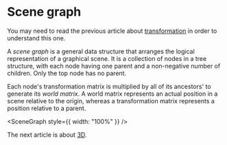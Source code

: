 # Scene graph

You may need to read the previous article about [transformation](/a/webgl/transformation) in order to understand this one.

A *scene graph* is a general data structure that arranges the logical representation of a graphical scene. It is a collection
of nodes in a tree structure, with each node having one parent and a non-negative number of children. Only the top node has no parent.

Each node's transformation matrix is multiplied by all of its ancestors' to generate its *world matrix*. A world matrix represents an
actual position in a scene relative to the origin, whereas a transformation matrix represents a position relative to a parent.


<SceneGraph style={{ width: "100%" }} />

The next article is about [3D](/a/webgl/3d).
